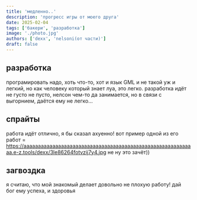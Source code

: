 ```yaml
---
title: 'медленно..'
description: 'прогресс игры от моего друга'
date: 2025-02-04
tags: ['бакери', 'разработка']
image: './photo.jpg'
authors: ['dexx', 'nelsoni(от части)']
draft: false
---
```


## разработка

програмировать надо, хоть что-то, хот и язык GML и не такой уж и легкий, но как человеку который знает луа, это легко. разработка идёт не густо не пусто, нелсон чем-то да занимается, но в связи с выгорнием, даётся ему не легко...

## спрайты

работа идёт отлично, я бы сказал ахуенно! вот пример одной из его работ = https://aaaaaaaaaaaaaaaaaaaaaaaaaaaaaaaaaaaaaaaaaaaaaaaaaaaaaaaaaaaa.e-z.tools/dexx/3le86264fotvzij7y4.jpg
не ну это зачёт))

## загвоздка

я считаю, что мой знакомый делает довольно не плохую работу! дай бог ему успеха, и здоровья